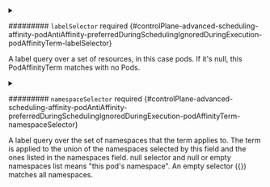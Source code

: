 


<details className="config-field" data-expandable="true">
<summary>

######### `labelSelector` <span className="config-field-required" data-required="false">required</span> <span className="config-field-type"></span> <span className="config-field-default"></span> <span className="config-field-enum"></span> {#controlPlane-advanced-scheduling-affinity-podAntiAffinity-preferredDuringSchedulingIgnoredDuringExecution-podAffinityTerm-labelSelector}

A label query over a set of resources, in this case pods.
If it's null, this PodAffinityTerm matches with no Pods.

</summary>

<PartialLabelselectorreference />


</details>


<PartialNamespaces />


<PartialTopologykey />



<details className="config-field" data-expandable="true">
<summary>

######### `namespaceSelector` <span className="config-field-required" data-required="false">required</span> <span className="config-field-type"></span> <span className="config-field-default"></span> <span className="config-field-enum"></span> {#controlPlane-advanced-scheduling-affinity-podAntiAffinity-preferredDuringSchedulingIgnoredDuringExecution-podAffinityTerm-namespaceSelector}

A label query over the set of namespaces that the term applies to.
The term is applied to the union of the namespaces selected by this field
and the ones listed in the namespaces field.
null selector and null or empty namespaces list means "this pod's namespace".
An empty selector ({}) matches all namespaces.

</summary>

<PartialNamespaceselectorreference />


</details>


<PartialMatchlabelkeys />


<PartialMismatchlabelkeys />
